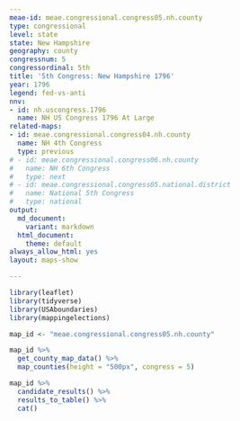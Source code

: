 ```yaml
---
meae-id: meae.congressional.congress05.nh.county
type: congressional
level: state
state: New Hampshire
geography: county
congressnum: 5
congressordinal: 5th
title: '5th Congress: New Hampshire 1796'
year: 1796
legend: fed-vs-anti
nnv:
- id: nh.uscongress.1796
  name: NH US Congress 1796 At Large
related-maps:
- id: meae.congressional.congress04.nh.county
  name: NH 4th Congress
  type: previous
# - id: meae.congressional.congress06.nh.county
#   name: NH 6th Congress
#   type: next
# - id: meae.congressional.congress05.national.district
#   name: National 5th Congress
#   type: national
output:
  md_document:
    variant: markdown
  html_document:
    theme: default
always_allow_html: yes
layout: maps-show

---
```


```r
library(leaflet)
library(tidyverse)
library(USAboundaries)
library(mappingelections)

map_id <- "meae.congressional.congress05.nh.county"
```

<div class="map">

```r
map_id %>%
  get_county_map_data() %>% 
  map_counties(height = "500px", congress = 5)
```

</div>

<div class="results-table">

```r
map_id %>%
  candidate_results() %>%
  results_to_table() %>%
  cat()
```

</div>

